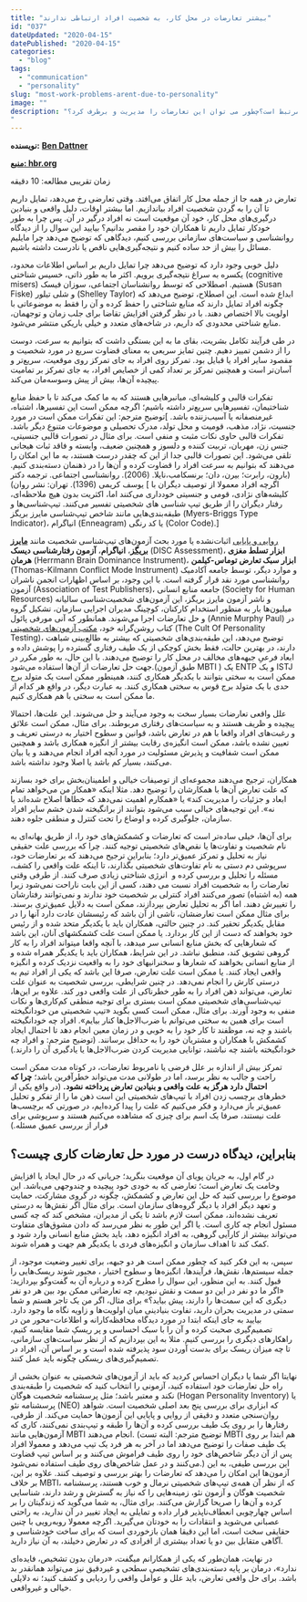 ```yaml
---
title: "بیشتر تعارضات در محل کار، به شخصیت افراد ارتباطی ندارند"
id: "037"
dateUpdated: "2020-04-15"
datePublished: "2020-04-15"
categories:
  - "blog"
tags:
  - "communication"
  - "personality"
slug: "most-work-problems-arent-due-to-personality"
image: ""
description: "رابطه ویژگی های شخصیتی با تعارضات در محل کار چیست؟ آیا تیپ های شخصیتی با مشکلات محل کار مرتبط است؟چطور می ‌توان این تعارضات را مدیریت و برطرف کرد؟
"
---
```


**نویسنده:** **[Ben Dattner](https://www.psych.nyu.edu/dattner/)**

**[منبع: hbr.org](https://hbr.org/2014/05/most-work-conflicts-arent-due-to-personality)**

زمان تقریبی مطالعه: 10 دقیقه

تعارض در همه جا از جمله محل کار اتفاق می‌افتد. وقتی تعارضی رخ می‌دهد، تمایل داریم تا آن را به گردن شخصیت افراد بیاندازیم. اما بیشتر اوقات، دلیل واقعی و بنیادین درگیری‌های محل کار، خود آن موقعیت است نه افراد درگیر در آن. پس چرا به طور خودکار تمایل داریم تا همکاران خود را مقصر بدانیم؟
بیایید این سوال را از دیدگاه روانشناسی و سیاست‌های سازمانی بررسی کنیم، دیدگاهی که توضیح می‌دهد چرا مایلیم مسائل را بیش از حد ساده کنیم و نتیجه‌گیری‌هایی ناقص یا نادرست داشته باشیم.

دلیل خوبی وجود دارد که توضیح می‌دهد چرا تمایل داریم بر اساس اطلاعات محدود، یکسره به سراغ نتیجه‌گیری برویم. اکثر ما به طور ذاتی، خسیس شناختی (cognitive misers) هستیم. اصطلاحی که توسط روانشناسان اجتماعی، سوزان فیسک (Susan Fiske) و شلی تیلور (Shelley Taylor) ابداع شده است. این اصطلاح، توضیح می‌دهد که چگونه افراد تمایل دارند که منابع شناختی را حفظ کرده و آن را فقط به موضوعاتی با اولویت بالا اختصاص دهند. با در نظر گرفتن افزایش تقاضا برای جلب زمان و توجهمان، منابع شناختی محدودی که داریم، در شاخه‌های متعدد و خیلی باریکی منتشر می‌شود.

در طی فرآیند تکامل بشریت، بقای ما به این بستگی داشت که بتوانیم به سرعت، دوست را از دشمن تمییز دهیم. چنین تمایز سریعی به معنای قضاوت سریع در مورد شخصیت و مقصود سایر افراد یا قبایل بود. تمرکز روی افراد به جای تمرکز روی موقعیت، سریع‌تر و آسان‌تر است و همچنین تمرکز بر تعداد کمی از خصایص افراد، به جای تمرکز بر تمامیت پیچیده آن‌ها، بیش از پیش وسوسه‌مان می‌کند.

تفکرات قالبی و کلیشه‌ای، میانبرهایی هستند که به ما کمک می‌کند تا با حفظ منابع شناختیمان، تفسیرهایی سریع‌تر داشته باشیم؛ اگرچه ممکن است این تفسیرها، اشتباه، غیرمنصفانه یا آسیب‌زننده باشد. \]توضیح مترجم: این تفکرات ممکن است در مورد جنسیت، نژاد، مذهب، قومیت و محل تولد، مدرک تحصیلی و موضوعات متنوع دیگر باشد. تفکرات قالبی حاوی نکات مثبت و منفی است. برای مثال در تصورات قالبی جنسیتی، جنس زن، مهربان، تربیت کننده و دلسوز و همچنین ضعیف، وابسته و فاقد ثبات هیجانی تلقی می‌شود. این تصورات قالبی جدا از این که چقدر درست هستند، به ما این امکان را می‌دهند که بتوانیم به سرعت افراد را قضاوت کرده و آن‌ها را در ذهنمان دسته‌بندی کنیم. (بارون، رابرت؛ بیرن، دان؛ برنسکامب،نایلا. (2006). روانشناسی اجتماعی. ترجمه دکتر یوسف کریمی (1396). تهران: نشر روان)
\[ اگرچه افراد معمولا از توصیف دیگران با کلیشه‌های نژادی، قومی و جنسیتی خودداری می‌کنند اما، اکثریت بدون هیچ ملاحظه‌ای، رفتار دیگران را از طریق تیپ‌ شناسی‌ های شخصیتی تفسیر می‌کنند. تیپ‌شناسی‌ها و طبقه‌بندی‌هایی مانند شاخص تیپ‌شناسی مایرز بریگز (Myers-Briggs Type Indicator)، انیاگرام (Enneagram) یا کد رنگی (Color Code).\]

[روایی و پایایی](https://10000rooz.ir/blog/personality-tests/#rwayy_w_payayy_yk_tst_chyst) اثبات‌نشده یا مورد بحث آزمون‌های تیپ‌شناسی شخصیت مانند **[مایرز بریگز](https://10000rooz.ir/blog/why-mbti-is-bad-for-choosing-job/)**، **انیاگرام**، **آزمون رفتارشناسی** **دیسک** (DISC Assessment)، **ابزار تسلط مغزی هرمان** (Herrmann Brain Dominance Instrument)، **ابزار سبک تعارض توماس-کیلمن** (Thomas-Kilmann Conflict Mode Instrument) و موارد دیگر، توسط جامعه آکادمیک روانشناسی مورد نقد قرار گرفته است. با این وجود، بر اساس اظهارات انجمن ناشران آزمون (Association of Test Publishers)، جامعه منابع انسانی (Society for Human Resources) و ناشر آزمون مایرز بریگز، این آزمون‌های شخصیت‌شناسی سالیانه میلیون‌ها بار به منظور استخدام کارکنان، کوچینگ مدیران اجرایی سازمان، تشکیل گروه و حل تعارضات اجرا می‌شوند.
همانطور که آنی مورفی پائول (Annie Murphy Paul) در کتاب روشن‌گرانه خود، [مکتب آزمون‌های شخصیتی](https://www.amazon.com/Cult-Personality-Testing-Miseducate-Misunderstand/dp/0743280725) (The Cult Of Personality Testing)، توضیح می‌دهد، این طبقه‌بندی‌های شخصیتی که بیشتر به طالع‌بینی شباهت دارند، در بهترین حالت، فقط بخش کوچکی از یک طیف رفتاری گسترده را پوشش داده و ابعاد فرعیِ جبهه‌های مخالف در محل کار را توضیح می‌دهند. با این حال، به طور مکرر در جهت حل تعارضات از آن‌ها استفاده می‌شود.\(طبق آزمون MBTI \) یک ENTP و یک ISTJ ممکن است به سختی بتوانند با یکدیگر همکاری کنند، همینطور ممکن است یک متولد برج حدی با یک متولد برج قوس به سختی همکاری کنند. به عبارت دیگر، در واقع هر کدام از ما ممکن است به سختی با هم همکاری کنیم.

علل واقعی تعارضات بسیار سخت به وجود می‌آیند و حل می‌شوند. این علت‌ها، احتمالا پیچیده و ظریف هستند و به سیاست‌های رفتاری مربوطند. برای مثال، ممکن است علائق و رغبت‌های افراد واقعا با هم در تعارض باشد، قوانین و سطوح اختیار به درستی تعریف و تعیین نشده باشد، ممکن است انگیزه‌ی رقابت بیشتر از انگیزه همکاری باشد و همچنین ممکن است شفافیت و پذیرش مسئولیت در مورد آنچه افراد انجام می‌دهند و یا بیان می‌کنند، بسیار کم باشد یا اصلا وجود نداشته باشد.

همکاران، ترجیح می‌دهند مجموعه‌ای از توصیفات خیالی و اطمینان‌بخش برای خود بسازند که علت تعارض آن‌ها با همکارشان را توضیح دهد. مثلا اینکه «همکار من می‌خواهد تمام ابعاد و جزئیات را مدیریت کند» یا «همکارم اهمیت نمی‌دهد که خطاها اصلاح شده‌اند یا نه». این توجیه‌های خیالی سبب می‌شود بتوانند از برانگیخته شدن خشم سایر افراد سازمان، جلوگیری کرده و اوضاع را تحت کنترل و منطقی جلوه دهند.

برای آن‌ها، خیلی ساده‌تر است که تعارضات و کشمکش‌های خود را، از طریق بهانه‌ای به نام شخصیت و تفاوت‌ها یا نقص‌های شخصیتی توجیه کنند.
چرا که بررسی علت حقیقی نیاز به تحلیل و تمرکز عمیق‌تر دارد؛ بنابراین ترجیح می‌دهند که بر تعارضات خود، سرپوشی دم دستی به نام تفاوت‌های شخصیتی بگذارند، تا اینکه علت واقعی را کشف، مسئله را تحلیل و بررسی کرده و  انرژی شناختی زیادی صرف کنند.
از طرفی وقتی تعارضات را به شخصیت افراد نسبت می دهند، کسی از این بابت ناراحت نمی‌شود زیرا همه (به اشتباه) تصور می‌کنند افراد کنترلی بر شخصیت خود ندارند و نمی‌توانند رفتارشان را تغییرش دهند.
اما اگر به تحلیل تعارض بپردازند، ممکن است به دلایل عمیق‌تری برسند. برای مثال ممکن است تعارضشان، ناشی از آن باشد که رئیسشان عادت دارد آنها را در مقابل یکدیگر تحقیر کند. در چنین حالتی، همکاران باید با یکدیگر متحد شده و از رئیس خود بخواهند که دست از این کار بردارد. یا ممکن است علت کشمکشهای آنان، این باشد که شعارهایی که بخش منابع انسانی سر میدهد، با آنچه واقعا میتواند افراد را به کار گروهی تشویق کند، منطبق نباشد. در این شرایط، همکاران باید با یکدیگر همراه شده و از منابع انسانی بخواهند که شعارها و سخنرانیهای خود را به واقعیت نزدیک کرده و انگیزه واقعی ایجاد کنند.
یا ممکن است علت تعارض، صرفا این باشد که یکی از افراد تیم به درستی کارش را انجام نمی‌دهد. در چنین شرایطی، بررسی شخصیت به عنوان علت تعارض، می‌تواند ذهن افراد را به طور خطرناکی از علت واقعی دور کند.
علاوه بر این‌ها، تیپ‌شناسی‌های شخصیتی ممکن است بستری برای توجیه منطقی کم‌کاری‌ها و نکات منفی به وجود آورند. برای مثال، ممکن است کسی بگوید «تیپ شخصیتی من خودانگیخته است برای همین به سختی می‌توانم با ضرب‌الاجل‌ها کنار بیایم». افراد چه خودانگیخته باشند و چه نه، موظفند تا کار خود را به خوبی و در زمان معین انجام دهد تا احتمال ایجاد کشمکش با همکاران و مشتریان خود را به حداقل برسانند. \(توضیح مترجم: و افراد چه خودانگیخته باشند چه نباشند، توانایی مدیریت کردن ضرب‌الاجل‌ها یا یادگیری آن را دارند.\)

تمرکز بیش از اندازه بر علل فرضی یا نامربوط تعارضات، در کوتاه مدت ممکن است راحت و جالب به نظر برسد، اما در طولانی مدت می‌تواند خطرآفرین باشد؛ **چرا که احتمال دارد هرگز به علت واقعی و بنیادین تعارض پرداخته نشود.** \(در واقع یکی از خطرهای برچسب زدن افراد با تیپ‌های شخصیتی این است ذهن‌ ما را از تفکر و تحلیل عمیق‌تر باز می‌دارد و فکر می‌کنیم که علت را پیدا کرده‌ایم، در صورتی که برچسب‌ها علت نیستند، صرفا یک اسم برای چیزی که مشاهده می‌کنیم هستند و سرپوشی برای فرار از بررسی عمیق مسئله.\)

## بنابراین، دیدگاه درست در مورد حل تعارضات کاری چیست؟

در گام اول، به جریان پویای آن موقعیت بنگرید؛ جریانی که در حال ایجاد یا افزایش وخامت یک تعارض است؛ تعارضی که به خودی خود پیچیده و چندوجهی می‌باشد. این موضوع را بررسی کنید که حل این تعارض و کشمکش، چگونه در گروی مشارکت، حمایت و تعهد دیگر افراد یا دیگر گروه‌های سازمان است. برای مثال اگر نقش‌ها به درستی تعریف نشده‌اند، ممکن است لازم باشد تا یکی از مدیران، مشخص کند که چه کسی مسئول انجام چه کاری است. یا اگر این طور به نظر می‌رسد که دادن مشوق‌های متفاوت می‌تواند بیشتر از کارآیی گروهی، به افراد انگیزه دهد، باید بخش منابع انسانی وارد شود و کمک کند تا اهداف سازمان و انگیزه‌های فردی با یکدیگر هم جهت و همراه شوند.

سپس، به این فکر کنید که چطور ممکن است هر دو جبهه، برای تغییر وضعیت موجود، از جمله سیستم‌ها، نقش‌ها، فرآیندها، انگیزه‌ها و سطوح اختیار ، مجبور شوند ریسک‌هایی را قبول کنند. به این منظور، این سوال را مطرح کرده و درباره آن به گفت‌وگو بپردازید: «اگر ما دو نفر در این دو سمت و نقش نبودیم، چه تعارضاتی ممکن بود بین هر دو نفر دیگری که این سمت‌ها را دارند، پیش بیاید؟» برای مثال، اگر من یک تاجر هستم و شما سمتی در مدیریت بحران دارید، تفاوت بنیادینی میان اولویت‌ها و زاویه نگاه ما وجود دارد.
بیایید به جای اینکه ابتدا در مورد دیدگاه محافظه‌کارانه و اطلاعات-محور من در تصمیم‌گیری صحبت کرده و آن را با سبک احساسی و پر ریسکِ شما مقایسه کنیم، راهکارهای دیگری را بررسی کنیم. مثلا به این بپردازیم که از نظر سیاست‌های سازمانی، تا چه میزان ریسک برای بدست آوردن سود پذیرفته شده است و بر اساس آن، افراد در تصمیم‌گیری‌های ریسکی چگونه باید عمل کنند.

نهایتا اگر شما یا دیگران احساس کردید که باید از آزمون‌های شخصیتی به عنوان بخشی از راه حل تعارضات خود استفاده کنید، آزمونی را انتخاب کنید که شخصیت را طبقه‌بندی نکند و معتبر باشد؛ مثل پرسشنامه شخصیت هوگان (Hogan Personality Inventory) یا پرسشنامه نئو (NEO) که ابزاری برای بررسی پنج بعد اصلی شخصیت است. شواهد روان‌سنجی متعدد و دقیقی از روایی و پایایی این آزمون‌ها حمایت می‌کند. از طرفی، رفتارها را بر روی یک طیف بررسی کرده و آن‌ها را طبقه و تیپ‌بندی نمی‌کنند، کاری که آزمون‌هایی مانند MBTI انجام می‌دهند. \(توضیح مترجم: البته تست MBTI هم ابتدا بر روی یک طیف صفات را توضیح می‌دهد اما در آخر به هر فرد یک تیپ می‌دهد و معمولا افراد پس از آن دیگر شاخص‌های خود را روی طیف فراموش می‌کنند و بر اساس تیپ قضاوت می‌کنند و در عمل شاخص‌های روی طیف استفاده نمی‌شود.\) این بررسی طیفی، به این آزمون‌ها این امکان را می‌دهد که تعارضات را بهتر بررسی و توصیف کنند. علاوه بر این، بر خلاف MBTI، که از نظر آن همه‌ی تیپ‌های شخصیتی نرمال و خوب هستند، پرسشنامه شخصیت هوگان و آزمون نئو، زمینه‌هایی را که نیاز به گسترش و رشد دارند، شناسایی کرده و آن‌ها را صریحا گزارش می‌کنند. برای مثال، به شما می‌گوید که زندگیتان را بر اساس چهارچوبی انعطاف‌ناپذیر قرار داده و تمایلی به ایجاد تغییر در آن ندارید، به راحتی عصبانی می‌شوید و انتقادات را به خودتان می‌گیرید. اگرچه معمولا روبه‌رویی با چنین حقایقی سخت است، اما این دقیقا همان بازخوردی است که برای ساخت خودشناسی و آگاهی متقابل بین دو یا تعداد بیشتری از افرادی که در تعارض دخیلند، به آن نیاز دارید.

در نهایت، همان‌طور که یکی از همکارانم میگفت، «درمان بدون تشخیص، فایده‌ای ندارد»، درمان بر پایه دسته‌بندی‌های تشخیصیِ سطحی و غیردقیق نیز می‌تواند همانقدر بد باشد. برای حل واقعی تعارض، باید علل و عوامل واقعی را ردیابی و کشف کنید؛ نه دلایلی خیالی و غیرواقعی.
